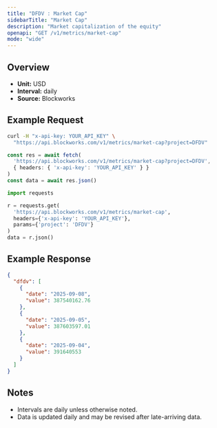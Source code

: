 ```yaml
---
title: "DFDV : Market Cap"
sidebarTitle: "Market Cap"
description: "Market capitalization of the equity"
openapi: "GET /v1/metrics/market-cap"
mode: "wide"
---
```


## Overview

- **Unit:** USD
- **Interval:** daily
- **Source:** Blockworks

## Example Request

<CodeGroup>

```bash cURL
curl -H "x-api-key: YOUR_API_KEY" \
  "https://api.blockworks.com/v1/metrics/market-cap?project=DFDV"
```

```typescript TypeScript
const res = await fetch(
  'https://api.blockworks.com/v1/metrics/market-cap?project=DFDV',
  { headers: { 'x-api-key': 'YOUR_API_KEY' } }
)
const data = await res.json()
```

```python Python
import requests

r = requests.get(
  'https://api.blockworks.com/v1/metrics/market-cap',
  headers={'x-api-key': 'YOUR_API_KEY'},
  params={'project': 'DFDV'}
)
data = r.json()
```

</CodeGroup>

## Example Response

```json
{
  "dfdv": [
    {
      "date": "2025-09-08",
      "value": 387540162.76
    },
    {
      "date": "2025-09-05",
      "value": 387603597.01
    },
    {
      "date": "2025-09-04",
      "value": 391640553
    }
  ]
}
```

## Notes
- Intervals are daily unless otherwise noted.
- Data is updated daily and may be revised after late-arriving data.
